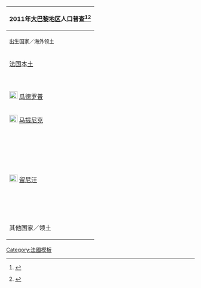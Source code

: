 {| class="infobox" style="float:right;"
|-
! colspan="2" | 2011年[[大巴黎地区]]人口普查<ref>{{Fr icon}} {{cite web|url=http://insee.fr/fr/themes/detail.asp?reg_id=99&ref_id=fd-rp19682011&page=fichiers_detail/rp19682011/telechargement.htm |title=Fichier Données harmonisées des recensements de la population de 1968 à 2011|author=[[INSEE]]|accessdate=2014-10-25}}</ref><ref>{{Fr icon}} {{cite web|url=http://insee.fr/fr/themes/tableau_local.asp?ref_id=IMG1B&millesime=2011&niveau=2&nivgeo=REG&codgeo=11 |title=IMG1B - Les immigrés par sexe, âge et pays de naissance (Pays de naissance détaillé)|author=[[INSEE]]|accessdate=2014-10-25}}</ref>
|-
! <small>出生国家／海外领土</small> || <small>人口</small>
|-style="background:#eeeeee;"
|{{flagicon|FRA}} [[法国本土]] || align=center | 9,112,301
|-
| {{DZA}} || align=center |  285,703   
|-style="background:#eeeeee;"
| {{POR}} || align=center |  240,445   
|-
| {{MAR}} || align=center |  224,787   
|-style="background:#eeeeee;"
| {{TUN}} || align=center |  107,549   
|-
|[[File:Flag_of_Guadeloupe_(local)_variant.svg|22x20px|border]] [[瓜德罗普]] || align=center | 80,265   
|-style="background:#eeeeee;"
|[[File:Drapeau aux serpents de la Martinique.svg|22x20px|border]] [[马提尼克]] || align=center |  74,565   
|-
| {{TUR}} || align=center |  68,703  
|-style="background:#eeeeee;"
| {{CHN}} || align=center | 59,734   
|-
| {{ITA}} || align=center |  55,443  
|-style="background:#eeeeee;"
| {{MLI}} || align=center | 54,525  
|-
| {{SPA}} || align=center | 46,486   
|-style="background:#eeeeee;"
| {{CIV}} || align=center |  45,870
|-
| {{SEN}} || align=center |  44,356   
|-style="background:#eeeeee;"
| {{COD}} ||align=center | 41,497  
|-
|{{POL}} || align=center |  39,307   
|-style="background:#eeeeee;"
| {{CMR}} || align=center |  36,538 
|-
| {{VNM}} || align=center | 36,008  
|-style="background:#eeeeee;"
| {{ROM}} || align=center |  35,495 
|-
| {{LKA}} || align=center | 34,702 
|-style="background:#eeeeee;"
| {{CGO}} || align=center |  32,718  
|-
| {{KHM}} || align=center |  32,270   
|-style="background:#eeeeee;"
| {{HTI}} || align=center |  32,017   
|-
| [[File:Armoiries Réunion.svg|22x20px|border]] [[留尼汪]] || align=center |  30,824   
|-style="background:#eeeeee;"
| {{SER}} || align=center |  27,373   
|-
| {{DEU}} || align=center |  23,334  
|-style="background:#eeeeee;"
| {{IND}} || align=center |  23,232  
|-
| {{LBN}} || align=center | 19,769   
|-style="background:#eeeeee;"
| {{MUS}} || align=center |  19,646  
|-
| {{GBR}} || align=center |   19,583     
|-style="background:#eeeeee;"
| {{MDG}} || align=center |  17,723 
|-
| {{USA}} || align=center |  17,596  
|-style="background:#eeeeee;"
| {{RUS}} || align=center |  15,483
|-
| {{PAK}} || align=center |  15,312   
|-style="background:#eeeeee;"
| {{BEL}} || align=center |  15,146  
|-
| {{flagicon|United Nations}} 其他国家／领土 || align=center |  785,821  
|}<noinclude>

{{Template reference list}}

[[Category:法國模板]]
</noinclude>